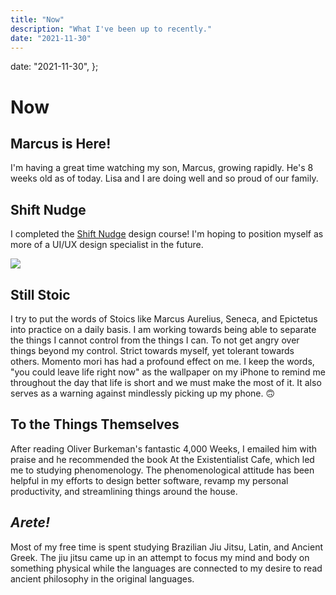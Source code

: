 ```yaml
---
title: "Now"
description: "What I've been up to recently."
date: "2021-11-30"
---
```



  date: "2021-11-30",
};

# Now

<Lead date={meta.date} />

## Marcus is Here!

I'm having a great time watching my son, Marcus, growing rapidly. He's 8 weeks
old as of today. Lisa and I are doing well and so proud of our family.

## Shift Nudge

I completed the [Shift Nudge](https://shiftnudge.com/) design course! I'm
hoping to position myself as more of a UI/UX design specialist in the future.

<!-- 
  ![Shift Nudge Certificate of Completion](../public/shift-nudge-certificate.png)
 -->

<Image src={Cert} width={1200} height={750} placeholder="blur" />


## Still Stoic

I try to put the words of Stoics like Marcus Aurelius, Seneca, and Epictetus
into practice on a daily basis. I am working towards being able to separate the
things I cannot control from the things I can. To not get angry over things
beyond my control. Strict towards myself, yet tolerant towards others. Momento
mori has had a profound effect on me. I keep the words, "you could leave life
right now" as the wallpaper on my iPhone to remind me throughout the day that
life is short and we must make the most of it. It also serves as a warning
against mindlessly picking up my phone. 🙃

## To the Things Themselves

After reading Oliver Burkeman's fantastic <amazon name="4000 weeks">4,000
Weeks</amazon>, I emailed him with praise and he recommended the book <amazon
name="At the Existentialist Cafe">At the Existentialist Cafe</amazon>, which
led me to studying phenomenology. The phenomenological attitude has been
helpful in my efforts to design better software, revamp my personal
productivity, and streamlining things around the house.

## _Arete!_

Most of my free time is spent studying Brazilian Jiu Jitsu, Latin, and Ancient
Greek. The jiu jitsu came up in an attempt to focus my mind and body on
something physical while the languages are connected to my desire to read
ancient philosophy in the original languages.
